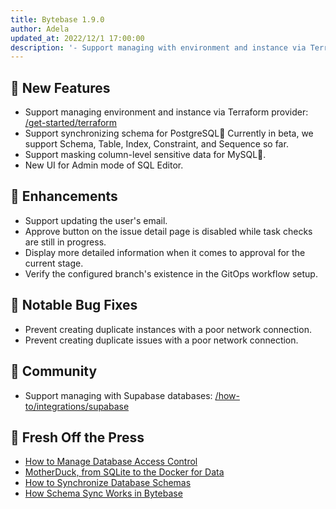 ```yaml
---
title: Bytebase 1.9.0
author: Adela
updated_at: 2022/12/1 17:00:00
description: '- Support managing with environment and instance via Terraform provider. - Support synchronizing schema for PostgreSQL. - Support masking column-level sensitive data. - New UI for Admin mode of SQL Editor.'
---
```



## 🚀 New Features

- Support managing environment and instance via Terraform provider: [/get-started/terraform](/get-started/terraform)
- Support synchronizing schema for PostgreSQL🐘 Currently in beta, we support Schema, Table, Index, Constraint, and Sequence so far.
- Support masking column-level sensitive data for MySQL🐬.
- New UI for Admin mode of SQL Editor.

## 🎄 Enhancements

- Support updating the user's email.
- Approve button on the issue detail page is disabled while task checks are still in progress.
- Display more detailed information when it comes to approval for the current stage.
- Verify the configured branch's existence in the GitOps workflow setup.

## 🐞 Notable Bug Fixes

- Prevent creating duplicate instances with a poor network connection.
- Prevent creating duplicate issues with a poor network connection.

## 🎠 Community

- Support managing with Supabase databases: [/how-to/integrations/supabase](/integrations/supabase)

## 📰 Fresh Off the Press

- [How to Manage Database Access Control](https://www.bytebase.com/blog/how-to-manage-database-access-control)
- [MotherDuck, from SQLite to the Docker for Data](https://www.bytebase.com/blog/motherduck-from-sqlite-to-the-docker-for-data)
- [How to Synchronize Database Schemas](/tutorials/how-to-synchronize-database-schemas)
- [How Schema Sync Works in Bytebase](https://www.bytebase.com/blog/how-schema-sync-work)

<InstallUpgrade />
